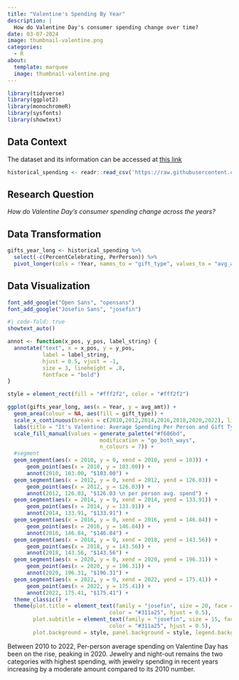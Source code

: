 ```yaml
---
title: "Valentine's Spending By Year"
description: |
  How do Valentine Day's consumer spending change over time?
date: 03-07-2024
image: thumbnail-valentine.png
categories: 
  - R
about: 
  template: marquee
  image: thumbnail-valentine.png
---
```


```r
library(tidyverse)
library(ggplot2)
library(monochromeR)
library(sysfonts)
library(showtext)
```

## Data Context

The dataset and its information can be accessed at <a href="https://github.com/rfordatascience/tidytuesday/tree/master/data/2024/2024-02-13" target="_blank" rel="noopener">this link</a> 

```r
historical_spending <- readr::read_csv('https://raw.githubusercontent.com/rfordatascience/tidytuesday/master/data/2024/2024-02-13/historical_spending.csv')
```

## Research Question

*How do Valentine Day's consumer spending change across the years?*

## Data Transformation

```r
gifts_year_long <- historical_spending %>%
  select(-c(PercentCelebrating, PerPerson)) %>%
  pivot_longer(cols = !Year, names_to = "gift_type", values_to = "avg_amt")
```

## Data Visualization

```r
font_add_google("Open Sans", "opensans")
font_add_google("Josefin Sans", "josefin")
```

```r
#| code-fold: true
showtext_auto()

annot <- function(x_pos, y_pos, label_string) {
  annotate("text", x = x_pos, y = y_pos,
           label = label_string, 
           hjust = 0.5, vjust = -1,
           size = 3, lineheight = .8,
           fontface = "bold") 
}

style = element_rect(fill = "#fff2f2", color = "#fff2f2")

ggplot(gifts_year_long, aes(x = Year, y = avg_amt)) +
  geom_area(colour = NA, aes(fill = gift_type)) +
  scale_x_continuous(breaks = c(2010,2012,2014,2016,2018,2020,2022), limits = c(2010,2022)) +
  labs(title = "It's Valentine: Average Spending Per Person and Gift Type", subtitle = "From 2010 to 2022", y = "Average Spending Amount", fill = "Gift Type") + 
  scale_fill_manual(values = generate_palette("#f686bd", 
                             modification = "go_both_ways", 
                             n_colours = 7)) +
  #segment
  geom_segment(aes(x = 2010, y = 0, xend = 2010, yend = 103)) +
      geom_point(aes(x = 2010, y = 103.00)) +
      annot(2010, 103.00, "$103.00") +
  geom_segment(aes(x = 2012, y = 0, xend = 2012, yend = 126.03)) +
      geom_point(aes(x = 2012, y = 126.03)) +
      annot(2012, 126.03, "$126.03 \n per person avg. spend") +
  geom_segment(aes(x = 2014, y = 0, xend = 2014, yend = 133.91)) +
      geom_point(aes(x = 2014, y = 133.91)) +
      annot(2014, 133.91, "$133.91") +
  geom_segment(aes(x = 2016, y = 0, xend = 2016, yend = 146.84)) +
      geom_point(aes(x = 2016, y = 146.84)) +
      annot(2016, 146.84, "$146.84") +
  geom_segment(aes(x = 2018, y = 0, xend = 2018, yend = 143.56)) +
      geom_point(aes(x = 2018, y = 143.56)) +
      annot(2018, 143.56, "$143.56") +
  geom_segment(aes(x = 2020, y = 0, xend = 2020, yend = 196.31)) +
      geom_point(aes(x = 2020, y = 196.31)) +
      annot(2020, 196.31, "$196.31") +
  geom_segment(aes(x = 2022, y = 0, xend = 2022, yend = 175.41)) +
      geom_point(aes(x = 2022, y = 175.41)) +
      annot(2022, 175.41, "$175.41") +
  theme_classic() +
  theme(plot.title = element_text(family = "josefin", size = 20, face = "bold", 
                                color = "#311a25", hjust = 0.5),
        plot.subtitle = element_text(family = "josefin", size = 15, face = "bold", 
                                color = "#311a25", hjust = 0.5),
        plot.background = style, panel.background = style, legend.background = style)
```

Between 2010 to 2022, Per-person average spending on Valentine Day has been on the rise, peaking in 2020. Jewelry and night-out remains the two categories with highest spending, with jewelry spending in recent years increasing by a moderate amount compared to its 2010 number. 
